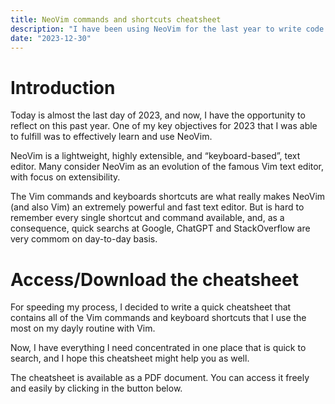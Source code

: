 ```yaml
---
title: NeoVim commands and shortcuts cheatsheet
description: "I have been using NeoVim for the last year to write code. NeoVim is extremely useful and fast when you learn and master all of its shortcuts and commands. However, is hard to remember all of them, so I dedided to write a cheatsheet with all of the most useful and essential commands."
date: "2023-12-30"
---
```


# Introduction

Today is almost the last day of 2023, and now, I have the opportunity to reflect on this past year.
One of my key objectives for 2023 that I was able to fulfill was to effectively learn and use NeoVim.

NeoVim is a lightweight, highly extensible, and "keyboard-based", text editor. Many consider NeoVim as an evolution of the famous
Vim text editor, with focus on extensibility.

The Vim commands and keyboards shortcuts are what really makes NeoVim (and also Vim) an extremely powerful
and fast text editor. But is hard to remember every single shortcut and command available, and,
as a consequence, quick searchs at Google, ChatGPT and StackOverflow are very commom
on day-to-day basis.

# Access/Download the cheatsheet

For speeding my process, I decided to write a quick cheatsheet that contains all of the Vim commands
and keyboard shortcuts that I use the most on my dayly routine with Vim.

Now, I have everything I need concentrated in one place that is quick to search,
and I hope this cheatsheet might help you as well.

The cheatsheet is available as a PDF document. You can access it freely and easily by clicking
in the button below.
